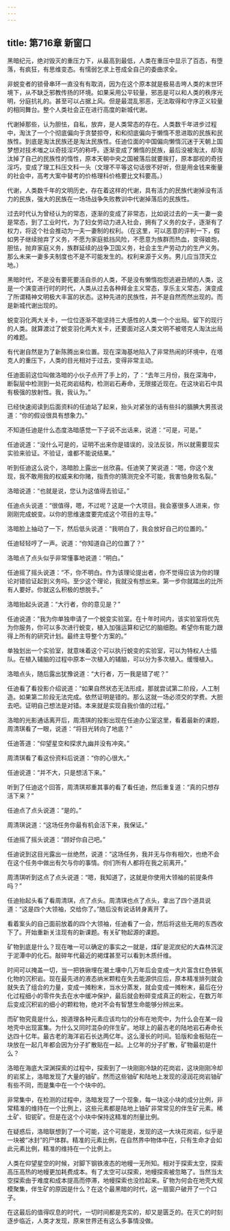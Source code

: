 ```yaml
---
---
---
```

title: 第716章 新窗口
---



黑暗纪元，绝对毁灭的重压力下，从最高到最低，人类在重压中显示了百态，有堕落，有疯狂，有思维变态。有懦弱乞求上苍成全自己的委曲求全。

非蜕变者的锁骨串环一直没有有取消，因为在这个原本就是极易击垮人类的末世环境下，从不缺乏邪教传扬的环境。如果采用公平较量，邪恶是可以和人类的秩序光明，分庭抗礼的。甚至可以占据上风。但是最混乱邪恶，无法取得和守序正义较量的相同舞台。整个人类社会正在进行高度的新城代谢。

代谢掉那些，认为胆怯，自私，放弃，是人类常态的存在。人类数千年进步过程中，淘汰了一个个彻底偏向于贪婪掠夺，和和彻底偏向于懒惰不思进取的民族和民族性。到底是淘汰民族还是淘汰民族性。任迪位面的中国偏向懒惰沉迷于天朝上国梦想对技术嗤之以奇技淫巧的称呼。逐渐变成了懒惰的民族，最后没被淘汰，却淘汰掉了自己的民族性的惰性，原本天朝中央之国被落后就要挨打，原本鄙视的奇技淫巧，变成了理工科压文科一头（文理不平等这句话很不好听，但是用金钱来衡量的社会中，高考大案中替考的价格理科价格要比文科要高。）

代谢，人类数千年的文明历史，存在着这样的代谢，具有活力的民族代谢掉没有活力的民族，强大的民族在一场场战争失败教训中代谢掉落后的民族性。

过去时代认为曾经认为的常态，逐渐的变成了非常态，比如说过去的一夫一妻一妾是常态，到了工业时代，为了妇女劳动力进入社会，拥有了义务的女子，逐渐有了权力，将这个社会推动为一夫一妻制的权利。（在这里，可以恶意的评判一下，假如男子继续抛弃了义务，不愿为家庭抵挡风险，不愿意为族群而热血，变得娘炮，胆怯，抛弃家庭义务，族群延续的战争卫国义务，社会主生产劳动力的生产义务。那么未来一妻多夫制度也不是不可能发生的。权利来源于义务。男儿应当顶天立地。）

黑暗时代，不是没有要死要活自杀的人类，不是没有懒惰抱怨逃避丑陋的人类，这是一个演变进行时的时代，人类从过去各种拜金主义常态，享乐主义常态，演变成了所谓精神文明极大丰富的状态。这种先进的民族性，并不是自然而然出现的。而是新城代谢出现的。

蜕变羽化两大关卡，一位位逐渐不能坚持三大感性的人类一个个出局。留下的现行的人类。就算渡过了蜕变羽化两大关卡，还要面对这人类文明不被塔克人淘汰出局的难题。

有代谢自然是为了新陈腾出来位置。现在深海基地陷入了非常热闹的环境中，在塔克人的重压下，人类的目光相对于过去，变得非常主动。

任迪面前这位叫做洛暗的小伙子点开了手上的，了：“去年三月份，我在深海中，断裂层中检测到一处花岗岩结构，检测岩石寿命，无限接近现在。在这块岩石中具有极强的放射性。我，我认为。”

已经快速阅读到后面资料的任迪站了起来，抬头对紧张的话有些抖的腼腆大男孩说道：“你的假设很具有想象力。”

不知道任迪是什么态度洛暗感觉一下子说不出话来，说道：“可是，可是。”

任迪说道：“没什么可是的，证明不出来你是错误的，没法反驳，所以就需要现实实验来验证。不验证，谁都不能说结果。”

听到任迪这么说个，洛暗脸上露出一丝欣喜。任迪笑了笑说道：“嗯，你这个发现，我不敢用我的权威来和你赌，指责你的猜测完全不可能，我害怕身败名裂。”

洛暗说道：“也就是说，您认为这值得去验证。”

任迪点头说道：“很值得，嗯，不过呢？这是一个大项目。我会塞很多人进来，你刚刚完成蜕变。以你的思维速度要完成这个项目的主导。”

洛暗脸上抽动了一下，然后低头说道：“我明白了，我会放好自己的位置的。”

任迪轻轻哼了一声。说道：“你知道自己的位置了？”

洛暗点了点头似乎非常懂事地说道：“明白。”

任迪摇了摇头说道：“不，你不明白。作为该理论提出者，你不觉得应该为你的理论对错验证起到义务吗。至少这个理论，我就没有想出来。第一步你就踏出的比所有人要好。你就这么积极的想脱手。”

洛暗抬起头说道：“大行者，你的意见是？”

任迪说道：“我为你单独申请了一个蜕变实验室。在十年时间内，该实验室将优先为你服务，你可以多次进行蜕变，植入加强运算和记忆的脑细胞。希望你有能力跟得上所有的研究计划。最终主导整个方案的。”

单独划出一个实验室，就意味着这个可以执行蜕变的实验室，可以为特权人士插队。在植入辅脑的过程中原本一次植入的辅脑，可以分为多次植入。缓慢植入。

洛暗点头，随后露出犹豫说道：“大行者，万一我是错了呢？”

任迪看了看投影介绍说道：“如果自然状态无法形成，那就尝试第二阶段，人工制造。如果第二阶段无法完成。依然证明是错的。那么这就一场必须交的学费。大胆去吧。证明自己想法是对错。本来就是实现自我价值的过程。”

洛暗的光影通话离开后，周清琪的投影出现在任迪办公室这里，看着最新的课题，周清琪看了一眼，说道：“将目光转向了地底？”

任迪答道：“仰望星空和探求九幽并没有冲突。”

周清琪看了看这份资料后说道：“你的心很大。”

任迪说道：“并不大，只是想活下来。”

听到了任迪这个回答，周清琪郑重其事的看了看任迪，然后重复道：“真的只想存活下来？”

任迪点了点头说道：“是的。”

周清琪说道：“这场任务你最有机会活下来，我保证。”

任迪摇了摇头说道：“顾好你自己吧。”

任迪说到这目光露出一丝绝然，说道：“这场任务，我并无与你有相欠，也绝不会在这个任务中做出有欠与你的事情。你们所有人都将在我之前离开。”

周清琪听到这点了点头说道：“嗯，我知道了，这就是你使用大领袖的前提条件吗？”

任迪抬起头看了看周清琪，点了点头。周清琪也点了点头，拿出了四个道具说道：“这是四个大领袖，交给你了。”随后没有说话转身离开了。

看着案头的自己面前放着的四个大领袖，任迪看了一会，然后将这些无用的东西收下了。开始重新关注现有的新课题。有关矿物起源的课题。

矿物到底是什么？现在唯一可以确定的事实之一就是，煤矿是泥炭纪的大森林沉淀于泥潭中的化石。敲碎年代最近的褐煤甚至可以看到木质纤维。

时间可以掩盖一切，当一把铁锹埋在潮土壤中几万年后会变成一大片富含红色铁氧化物的沉积岩。现在最先进的液态纳米颗粒在失去能源供应后，原本精准排列就会就失去了组合的力量，变成一摊粉末，当水分蒸发，就会变成一摊粉末，最后在分化过程细小的零件失去在水中缓冲保护，最后就会粉碎变成真正的粉尘，在数万年后变成沉积岩的细小的颗粒物，绝对不会有智慧生命能够分辨出来。

而矿物究竟是什么，按道理各种元素应该均匀的分布在地壳中，为什么会在某一段地壳中出现富集。为什么又同时混杂的伴生矿。地球上的最古老的陆地岩石寿命长达四十亿年。最古老的海洋岩石长达两亿年。这么漫长的时间。铅版和金板贴在一块放在一起几年都会因为分子扩散贴在一起。上亿年的分子扩散，矿物最初是什么？

洛暗在海底大深渊探索的过程中，探索到了一块刚刚冷缺的花岗岩，这块刚刚冷却的岩浆上，洛暗发现了大量的铀矿。然而这些铀矿和陆地上发现的浸润花岗岩铀矿有些不同，而是集中在一个个块中的。

非常集中，在检测的过程中，洛暗发现了一个现象，每一块这小块的成分比例，非常精准的维持在一个比例上，这些元素都是陆地上铀矿非常常见的伴生矿元素。稀土矿、钽铌矿。但是在这个小块中保持这精准的剂量比例。

在疑惑后，洛暗联想到了一个可能，这个可能是，发现的这一大块花岗岩，似乎是一块被“冰封”的尸体群。精准的元素比例，在自然界中物体中在，只有生命才会如此元素比例，精准的维持在一个比例上。

人类在仰望星空的时候，对脚下钢铁液态的地幔一无所知。相对于探索太空，探索高压高热的地幔更加耗费成本。有了太空可以探索，地幔探索被忽略了。当然当太空探索由于难度和成本提高而停滞，地幔探索也没捡起来。矿物为何会在地壳大规模聚集，伴生矿的原因是什么？在这个最黑暗的时代，这一扇窗户破开了一个口子。

在这最后的值得叹息的时代，一切时间都是充实的，却又是匮乏的。在灭亡的时刻逐步临近，人类才发现，原来世界还有这么多事情没做。